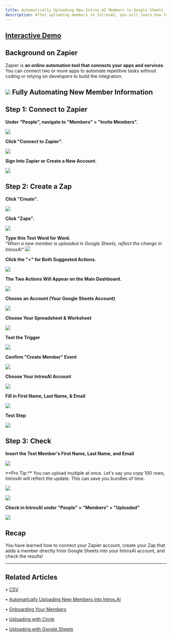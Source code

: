 ```yaml
---
title: Automatically Uploading New Intros.AI Members to Google Sheets
description: After uploading members to IntrosAI, you will learn how to these contacts will automatically be uploaded into Google Sheets.
---
```

[Interactive Demo](https://intros-ai.navattic.com/ow1gl0ja5)
------------------------------------------------------------

Background on Zapier
--------------------

Zapier is **an online automation tool that connects your apps and services**. You can connect two or more apps to automate repetitive tasks without coding or relying on developers to build the integration.

![](/images/google1.jpeg)
Fully Automating New Member Information
---------------------------------------

Step 1: Connect to Zapier
-------------------------

**Under "People", navigate to "Members" > "Invite Members".**

![](/images/google2.png)

**Click "Connect to Zapier".**

![](/images/google3.png)

**Sign Into Zapier or Create a New Account.**

![](/images/google4.png)

Step 2: Create a Zap
--------------------

**Click "Create".**

![](/images/google5.png)

**Click "Zaps".**

![](/images/google6.png)

**Type this Text Word for Word.**  
_"When a new member is uploaded in Google Sheets, reflect the change in IntrosAI"_
![](/images/google7.png)

**Click the "+" for Both Suggested Actions.**

![](/images/google8.png)

**The Two Actions Will Appear on the Main Dashboard.**

![](/images/google9.png)

**Choose an Account (Your Google Sheets Account)**

![](/images/google10.png)

**Choose Your Spreadsheet & Worksheet**

![](/images/google11.png)

**Test the Trigger**

![](/images/google12.png)

**Confirm "Create Member" Event**

![](/images/google13.png)

**Choose Your IntrosAI Account**

![](/images/google14.png)

**Fill in First Name, Last Name, & Email**

![](/images/google15.png)

**Test Step**

![](/images/google16.png)

Step 3: Check
-------------

**Insert the Test Member's First Name, Last Name, and Email**

![](/images/google17.png)

<Tip>
    **Pro Tip:** You can upload multiple at once. Let's say you copy 100 rows, IntrosAI will reflect the update. This can save you bundles of time. 

![](/images/google18.png)

![](/images/google19.png)

</Tip>

**Check in IntrosAI under "People" > "Members" > "Uploaded"**

![](/images/google20.png)

Recap
-----

You have learned how to connect your Zapier account, create your Zap that adds a member directly from Google Sheets into your IntrosAI account, and check the results!

* * *

## Related Articles

• [CSV](/uploading-members/csv)

• [Automatically Uploading New Members into Intros.AI](/uploading-members/auto-update-intros)

• [Onboarding Your Members](/getting-started/onboarding-members)

• [Uploading with Circle](/uploading-members/circle)

• [Uploading with Google Sheets](/uploading-members/google-sheets)